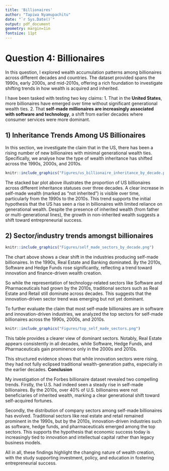 ```yaml
---
title: 'Billionaires'
author: "Tapiwa Nyamupachitu"
date: "`r Sys.Date()`"
output: pdf_document
geometry: margin=1in
fontsize: 11pt
---
```


\newpage

# Question 4: Billionaires

In this question, I explored wealth accumulation patterns among billionaires across different decades and countries. The dataset provided spans the 1990s, early 2000s, and mid-2010s, offering a rich foundation to investigate shifting trends in how wealth is acquired and inherited.

I have been tasked with testing two key claims:
1. That in the **United States**, more billionaires have emerged over time without significant generational wealth ties.
2. That **self-made millionaires are increasingly associated with software and technology**, a shift from earlier decades where consumer services were more dominant.



## 1) Inheritance Trends Among US Billionaires

In this section, we investigate the claim that in the US, there has been a rising number of new billionaires with minimal generational wealth ties. Specifically, we analyse how the type of wealth inheritance has shifted across the 1990s, 2000s, and 2010s.

```r
knitr::include_graphics("Figures/us_billionaire_inheritance_by_decade.png")
```

The stacked bar plot above illustrates the proportion of US billionaires across different inheritance statuses over three decades. A clear increase in self-made wealth (marked as "not inherited") is visible over time, particularly from the 1990s to the 2010s. This trend supports the initial hypothesis that the US has seen a rise in billionaires with limited reliance on generational wealth. Despite the presence of inherited wealth (from father or multi-generational lines), the growth in non-inherited wealth suggests a shift toward entrepreneurial success.

## 2) Sector/industry trends amongst billionaires 
```r
knitr::include_graphics("Figures/self_made_sectors_by_decade.png")
```

The chart above shows a clear shift in the industries producing self-made billionaires. In the 1990s, Real Estate and Banking dominated. By the 2010s, Software and Hedge Funds rose significantly, reflecting a trend toward innovation and finance-driven wealth creation. 

So while the representation of technology-related sectors like Software and Pharmaceuticals had grown by the 2010s, traditional sectors such as Real Estate and Retail still dominate across decades. This suggests that the innovation-driven sector trend was emerging but not yet dominant.

\newpage

To further evaluate the claim that most self-made billionaires are in software and innovation-driven industries, we analyzed the top sectors for self-made billionaires across the 1990s, 2000s, and 2010s.

```r
knitr::include_graphics("Figures/top_self_made_sectors.png")
```

This table provides a clearer view of dominant sectors. Notably, Real Estate appears consistently in all decades, while Software, Hedge Funds, and Pharmaceuticals gain prominence only in the 2000s and 2010s. 

This structured evidence shows that while innovation sectors were rising, they had not fully eclipsed traditional wealth-generation paths, especially in the earlier decades.
\newpage
**Conclusion**

My investigation of the Forbes billionaire dataset revealed two compelling trends. Firstly, the U.S. had indeed seen a steady rise in self-made billionaires. By the 2010s, over 40% of U.S. billionaires were not beneficiaries of inherited wealth, marking a clear generational shift toward self-acquired fortunes.

Secondly, the distribution of company sectors among self-made billionaires has evolved. Traditional sectors like real estate and retail remained prominent in the 1990s, but by the 2010s, innovation-driven industries such as software, hedge funds, and pharmaceuticals emerged among the top sectors. This supports the hypothesis that economic success today is increasingly tied to innovation and intellectual capital rather than legacy business models.

All in all, these findings highlight the changing nature of wealth creation, with the study supporting investment, policy, and education in fostering entrepreneurial success.

